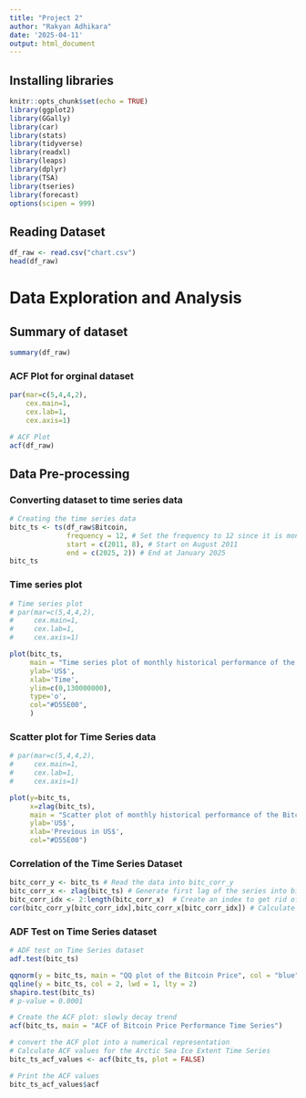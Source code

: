 ```yaml
---
title: "Project 2"
author: "Rakyan Adhikara"
date: '2025-04-11'
output: html_document
---
```


## Installing libraries

```r
knitr::opts_chunk$set(echo = TRUE)
library(ggplot2)
library(GGally)
library(car)
library(stats)
library(tidyverse)
library(readxl)
library(leaps)
library(dplyr)
library(TSA)
library(tseries)
library(forecast)
options(scipen = 999)
```

## Reading Dataset

```r
df_raw <- read.csv("chart.csv")
head(df_raw)
```

# Data Exploration and Analysis

## Summary of dataset

```r
summary(df_raw)
```


### ACF Plot for orginal dataset

```r
par(mar=c(5,4,4,2),
    cex.main=1,
    cex.lab=1,
    cex.axis=1)

# ACF Plot
acf(df_raw)
```

## Data Pre-processing

### Converting dataset to time series data

```r
# Creating the time series data
bitc_ts <- ts(df_raw$Bitcoin,
              frequency = 12, # Set the frequency to 12 since it is monthly
              start = c(2011, 8), # Start on August 2011
              end = c(2025, 2)) # End at January 2025
bitc_ts
```

### Time series plot

```r
# Time series plot
# par(mar=c(5,4,4,2),
#     cex.main=1,
#     cex.lab=1,
#     cex.axis=1)

plot(bitc_ts,
     main = "Time series plot of monthly historical performance of the Bitcoin index (in USD)",
     ylab='US$',
     xlab='Time',
     ylim=c(0,130000000),
     type='o',
     col="#D55E00",
     )
```

### Scatter plot for Time Series data

```r
# par(mar=c(5,4,4,2),
#     cex.main=1,
#     cex.lab=1,
#     cex.axis=1)

plot(y=bitc_ts,
     x=zlag(bitc_ts),
     main = "Scatter plot of monthly historical performance of the Bitcoin index (in USD)",
     ylab='US$',
     xlab='Previous in US$',
     col="#D55E00")
```

### Correlation of the Time Series Dataset

```r
bitc_corr_y <- bitc_ts # Read the data into bitc_corr_y
bitc_corr_x <- zlag(bitc_ts) # Generate first lag of the series into bitc_corr_x
bitc_corr_idx <- 2:length(bitc_corr_x)  # Create an index to get rid of the first NA value in x if applicable
cor(bitc_corr_y[bitc_corr_idx],bitc_corr_x[bitc_corr_idx]) # Calculate correlation between numerical values in x and y
```

### ADF Test on Time Series dataset

```r
# ADF test on Time Series dataset
adf.test(bitc_ts)
```

```r
qqnorm(y = bitc_ts, main = "QQ plot of the Bitcoin Price", col = "blue")
qqline(y = bitc_ts, col = 2, lwd = 1, lty = 2)
shapiro.test(bitc_ts)
# p-value = 0.0001 
```


```r
# Create the ACF plot: slowly decay trend
acf(bitc_ts, main = "ACF of Bitcoin Price Performance Time Series")

# convert the ACF plot into a numerical representation
# Calculate ACF values for the Arctic Sea Ice Extent Time Series
bitc_ts_acf_values <- acf(bitc_ts, plot = FALSE)

# Print the ACF values
bitc_ts_acf_values$acf
```


